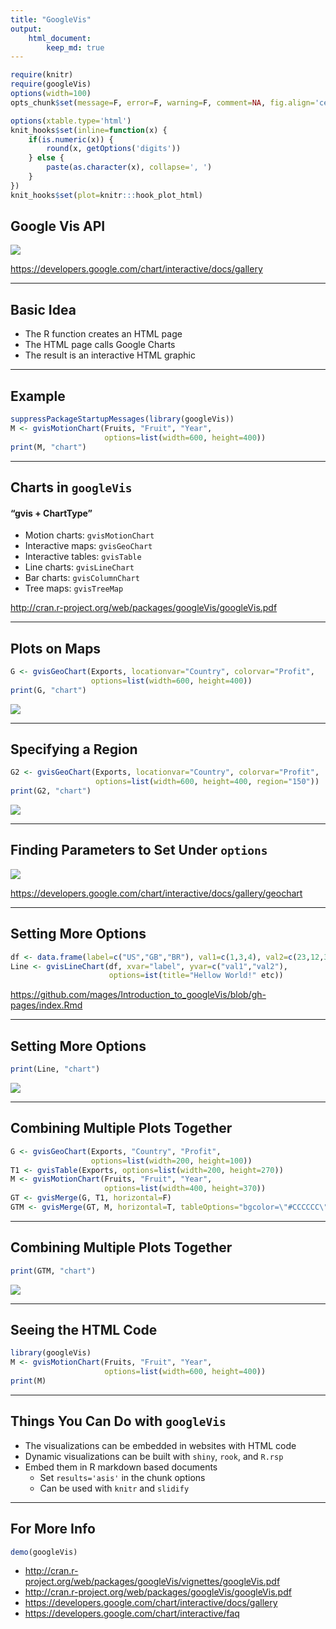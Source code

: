 ```yaml
---
title: "GoogleVis"
output:
    html_document:
        keep_md: true
---
```


```r
require(knitr)
require(googleVis)
options(width=100)
opts_chunk$set(message=F, error=F, warning=F, comment=NA, fig.align='center', dpi=100, tidy=F, cache.path='.cache/', fig.path='fig/')

options(xtable.type='html')
knit_hooks$set(inline=function(x) {
    if(is.numeric(x)) {
        round(x, getOptions('digits'))
    } else {
        paste(as.character(x), collapse=', ')
    }
})
knit_hooks$set(plot=knitr:::hook_plot_html)
```

## Google Vis API

![](googlevis.JPG)

[https://developers.google.com/chart/interactive/docs/gallery](https://developers.google.com/chart/interactive/docs/gallery)

---

## Basic Idea

- The R function creates an HTML page
- The HTML page calls Google Charts
- The result is an interactive HTML graphic

---

## Example

```r
suppressPackageStartupMessages(library(googleVis))
M <- gvisMotionChart(Fruits, "Fruit", "Year",
                     options=list(width=600, height=400))
print(M, "chart")
```

---

## Charts in `googleVis`

#### "gvis + ChartType"

- Motion charts: `gvisMotionChart`
- Interactive maps: `gvisGeoChart`
- Interactive tables: `gvisTable`
- Line charts: `gvisLineChart`
- Bar charts: `gvisColumnChart`
- Tree maps: `gvisTreeMap`

[http://cran.r-project.org/web/packages/googleVis/googleVis.pdf](http://cran.r-project.org/web/packages/googleVis/googleVis.pdf)

---

## Plots on Maps

```r
G <- gvisGeoChart(Exports, locationvar="Country", colorvar="Profit",
                  options=list(width=600, height=400))
print(G, "chart")
```

![](gvisMap1.JPG)

---

## Specifying a Region

```r
G2 <- gvisGeoChart(Exports, locationvar="Country", colorvar="Profit",
                   options=list(width=600, height=400, region="150"))
print(G2, "chart")
```

![](gvisMap2.JPG)

---

## Finding Parameters to Set Under `options`

![](gvisConfig.JPG)

[https://developers.google.com/chart/interactive/docs/gallery/geochart](https://developers.google.com/chart/interactive/docs/gallery/geochart)

---

## Setting More Options

```r
df <- data.frame(label=c("US","GB","BR"), val1=c(1,3,4), val2=c(23,12,32))
Line <- gvisLineChart(df, xvar="label", yvar=c("val1","val2"),
                      options=ist(title="Hellow World!" etc))
```

[https://github.com/mages/Introduction_to_googleVis/blob/gh-pages/index.Rmd](https://github.com/mages/Introduction_to_googleVis/blob/gh-pages/index.Rmd)

---

## Setting More Options

```r
print(Line, "chart")
```

![](gvisConfigChart.JPG)

---

## Combining Multiple Plots Together

```r
G <- gvisGeoChart(Exports, "Country", "Profit",
                  options=list(width=200, height=100))
T1 <- gvisTable(Exports, options=list(width=200, height=270))
M <- gvisMotionChart(Fruits, "Fruit", "Year",
                     options=list(width=400, height=370))
GT <- gvisMerge(G, T1, horizontal=F)
GTM <- gvisMerge(GT, M, horizontal=T, tableOptions="bgcolor=\"#CCCCCC\" cellspacing=10")
```

---

## Combining Multiple Plots Together

```r
print(GTM, "chart")
```

![](gvisMerge1.JPG)

---

## Seeing the HTML Code

```r
library(googleVis)
M <- gvisMotionChart(Fruits, "Fruit", "Year",
                     options=list(width=600, height=400))
print(M)
```

---

## Things You Can Do with `googleVis`

- The visualizations can be embedded in websites with HTML code
- Dynamic visualizations can be built with `shiny`, `rook`, and `R.rsp`
- Embed them in R markdown based documents
    - Set `results='asis'` in the chunk options
    - Can be used with `knitr` and `slidify`
    
---

## For More Info

```r
demo(googleVis)
```

- [http://cran.r-project.org/web/packages/googleVis/vignettes/googleVis.pdf](http://cran.r-project.org/web/packages/googleVis/vignettes/googleVis.pdf)
- [http://cran.r-project.org/web/packages/googleVis/googleVis.pdf](http://cran.r-project.org/web/packages/googleVis/googleVis.pdf)
- [https://developers.google.com/chart/interactive/docs/gallery](https://developers.google.com/chart/interactive/docs/gallery)
- [https://developers.google.com/chart/interactive/faq](https://developers.google.com/chart/interactive/faq)